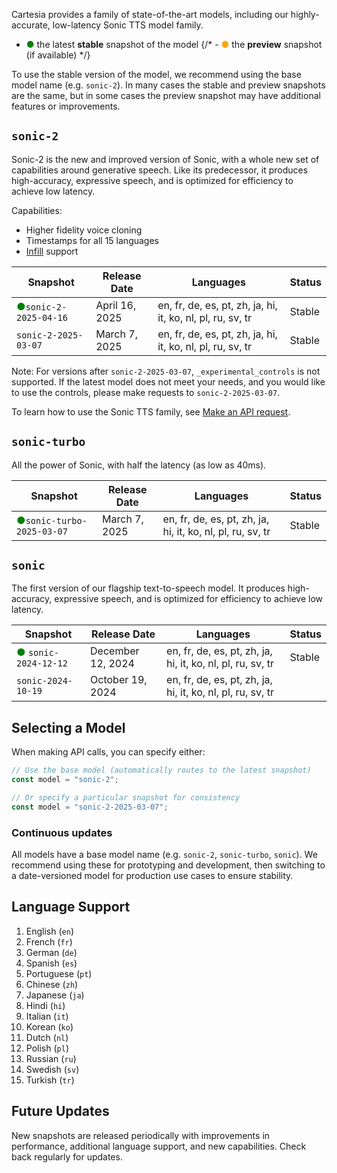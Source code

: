 Cartesia provides a family of state-of-the-art models, including our highly-accurate, low-latency Sonic TTS model family.

- <span style="color: green;">●</span> the latest **stable** snapshot of the model
  {/* - <span style="color: orange;">●</span> the **preview** snapshot (if available) */}

To use the stable version of the model, we recommend using the base model name (e.g. `sonic-2`).
In many cases the stable and preview snapshots are the same, but in some cases the preview snapshot may have additional features or improvements.

## `sonic-2`

Sonic-2 is the new and improved version of Sonic, with a whole new set of capabilities around generative speech.
Like its predecessor, it produces high-accuracy, expressive speech, and is optimized for efficiency to achieve low latency.

Capabilities:

- Higher fidelity voice cloning
- Timestamps for all 15 languages
- [Infill](/definition/infill) support

| Snapshot                                                 | Release Date   | Languages                                                  | Status |
| -------------------------------------------------------- | -------------- | ---------------------------------------------------------- | ------ |
| <span style="color: green;">●</span>`sonic-2-2025-04-16` | April 16, 2025 | en, fr, de, es, pt, zh, ja, hi, it, ko, nl, pl, ru, sv, tr | Stable |
| `sonic-2-2025-03-07`                                     | March 7, 2025  | en, fr, de, es, pt, zh, ja, hi, it, ko, nl, pl, ru, sv, tr | Stable |

Note: For versions after `sonic-2-2025-03-07`, `_experimental_controls` is not supported.
If the latest model does not meet your needs, and you would like to use the controls, please make requests to `sonic-2-2025-03-07`.

To learn how to use the Sonic TTS family, see [Make an API request](/get-started/make-an-api-request).

## `sonic-turbo`

All the power of Sonic, with half the latency (as low as 40ms).

| Snapshot                                                     | Release Date  | Languages                                                  | Status |
| ------------------------------------------------------------ | ------------- | ---------------------------------------------------------- | ------ |
| <span style="color: green;">●</span>`sonic-turbo-2025-03-07` | March 7, 2025 | en, fr, de, es, pt, zh, ja, hi, it, ko, nl, pl, ru, sv, tr | Stable |

## `sonic`

The first version of our flagship text-to-speech model. It produces high-accuracy, expressive speech, and is optimized for efficiency to achieve low latency.

| Snapshot                                                | Release Date      | Languages                                                  | Status |
| ------------------------------------------------------- | ----------------- | ---------------------------------------------------------- | ------ |
| <span style="color: green;">●</span> `sonic-2024-12-12` | December 12, 2024 | en, fr, de, es, pt, zh, ja, hi, it, ko, nl, pl, ru, sv, tr | Stable |
| `sonic-2024-10-19`                                      | October 19, 2024  | en, fr, de, es, pt, zh, ja, hi, it, ko, nl, pl, ru, sv, tr |        |

## Selecting a Model

When making API calls, you can specify either:

```javascript
// Use the base model (automatically routes to the latest snapshot)
const model = "sonic-2";

// Or specify a particular snapshot for consistency
const model = "sonic-2-2025-03-07";
```

### Continuous updates

All models have a base model name (e.g. `sonic-2`, `sonic-turbo`, `sonic`).
We recommend using these for prototyping and development, then switching to a date-versioned model for production use cases to ensure stability.

## Language Support

1. English (`en`)
1. French (`fr`)
1. German (`de`)
1. Spanish (`es`)
1. Portuguese (`pt`)
1. Chinese (`zh`)
1. Japanese (`ja`)
1. Hindi (`hi`)
1. Italian (`it`)
1. Korean (`ko`)
1. Dutch (`nl`)
1. Polish (`pl`)
1. Russian (`ru`)
1. Swedish (`sv`)
1. Turkish (`tr`)

## Future Updates

New snapshots are released periodically with improvements in performance, additional language support, and new capabilities. Check back regularly for updates.
